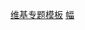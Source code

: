 {{dablink|详见[[Wikipedia:专题委员会|专题委员会]]。}}
{{seealso|Template talk:WPBannerMeta}}
{{template category
|type = 专题横幅
| help=
若要将模板加入本分类，请使用代码
<pre style="margin:3px"><noinclude>
[[Category:专题横幅|**PROJECT**]]
</noinclude></pre>
例如：[[Wikipedia:郁金香专题|Wikipedia:郁金香专题]] → {{nowrap|<code><nowiki>[[Category:专题横幅|郁金香]]</nowiki></code>}}
| description=
本分類存放所有[[Wikipedia:專題|專題]]的標誌。這些標誌僅能置放於條目討論頁的上方。
}}

[[Category:维基专题模板|]]
[[Category:維基站務模板|幅]]